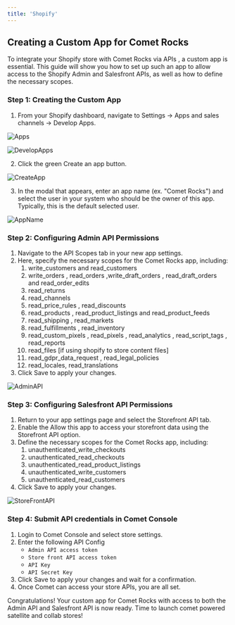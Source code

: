 ```yaml
---
title: 'Shopify'
---
```

## Creating a Custom App for Comet Rocks

To integrate your Shopify store with Comet Rocks via APIs , a custom app is essential. This guide will show you how to set up such an app to allow access to the Shopify Admin and Salesfront APIs, as well as how to define the necessary scopes.

### Step 1: Creating the Custom App

1. From your Shopify dashboard, navigate to Settings → Apps and sales channels → Develop Apps.

![Apps](/images/Shopify1.png)

![DevelopApps](/images/Shopify2.png)

2. Click the green Create an app button.

![CreateApp](/images/Shopify3.png)

3. In the modal that appears, enter an app name (ex. "Comet Rocks") and select the user in your system who should be the owner of this app. Typically, this is the default selected user.

![AppName](/images/Shopify6.png)

### Step 2: Configuring Admin API Permissions

1. Navigate to the API Scopes tab in your new app settings.
2. Here, specify the necessary scopes for the Comet Rocks app, including:
    1. write_customers and read_customers
    2. write_orders , read_orders ,write_draft_orders , read_draft_orders  and read_order_edits
    3. read_returns
    4. read_channels
    5. read_price_rules , read_discounts
    6. read_products , read_product_listings and read_product_feeds
    7. read_shipping , read_markets
    8. read_fulfillments , read_inventory
    9. read_custom_pixels , read_pixels , read_analytics , read_script_tags , read_reports
    10. read_files  [if using shopify to store content files]
    11. read_gdpr_data_request , read_legal_policies
    12. read_locales, read_translations
3. Click Save to apply your changes.

![AdminAPI](/images/Shopify4.png)

### Step 3: Configuring Salesfront API Permissions

1. Return to your app settings page and select the Storefront API tab.
2. Enable the Allow this app to access your storefront data using the Storefront API option.
3. Define the necessary scopes for the Comet Rocks app, including:
    1. unauthenticated_write_checkouts
    2. unauthenticated_read_checkouts
    3. unauthenticated_read_product_listings
    4. unauthenticated_write_customers
    5. unauthenticated_read_customers
4. Click Save to apply your changes.

![StoreFrontAPI](/images/Shopify5.png)

### Step 4: Submit API credentials in Comet Console

1. Login to Comet Console and select store settings.
2. Enter the following API Config
    - `Admin API access token`
    - `Store front API access token`
    - `API Key`
    - `API Secret Key`
3. Click Save to apply your changes and wait for a confirmation.
4. Once Comet can access your store APIs, you are all set.

Congratulations! Your custom app for Comet Rocks with access to both the Admin API and Salesfront API is now ready. Time to launch comet powered satellite and collab stores!

